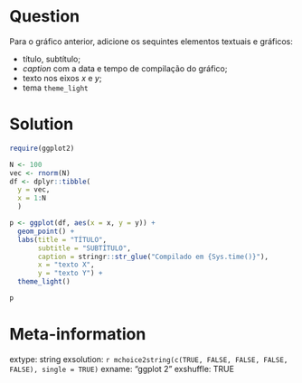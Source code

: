 ```r

```

Question
========

Para o gráfico anterior, adicione os sequintes elementos textuais e gráficos:

- título, subtítulo;
- _caption_ com a data e tempo de compilação do gráfico;
- texto nos eixos _x_ e _y_;
- tema `theme_light`

Solution
================

```r
require(ggplot2)

N <- 100
vec <- rnorm(N)
df <- dplyr::tibble(
  y = vec,
  x = 1:N
  )

p <- ggplot(df, aes(x = x, y = y)) + 
  geom_point() + 
  labs(title = "TÍTULO",
       subtitle = "SUBTÍTULO",
       caption = stringr::str_glue("Compilado em {Sys.time()}"),
       x = "texto X",
       y = "texto Y") + 
  theme_light()

p
```

Meta-information
================
extype: string
exsolution: `r mchoice2string(c(TRUE, FALSE, FALSE, FALSE, FALSE), single = TRUE)`
exname: "ggplot 2"
exshuffle: TRUE

